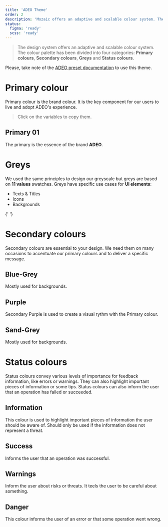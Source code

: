 ```yaml
---
title: 'ADEO Theme'
order: 2
description: 'Mozaic offers an adaptive and scalable colour system. The colour palette has been divided into four categories: Primary colours, Secondary colours, Greys and Status colours.'
status:
  figma: 'ready'
  scss: 'ready'
---
```


> The design system offers an adaptive and scalable colour system. The colour palette has been divided into four categories: **Primary colours**, **Secondary colours**, **Greys** and **Status colours**.

<Highlight theme="tips" title="Good to know">

Please, take note of the [ADEO preset documentation](/GetStarted/Developers/CustomizeTokens/adeoPreset/) to use this theme.

</Highlight>

# Primary colour

Primary colour is the brand colour. It is the key component for our users to live and adopt ADEO's experience.

> Click on the variables to copy them.

## Primary 01

The primary is the essence of the brand **ADEO**.

<ColorPalette preset="adeo" id="primary-01" />

# Greys

We used the same principles to design our greyscale but greys are based on **11 values** swatches. Greys have specific use cases for **UI elements**:

- Texts & Titles
- Icons
- Backgrounds

{' '}

<ColorPalette preset="adeo" id="grey" />

# Secondary colours

Secondary colours are essential to your design. We need them on many occasions to accentuate our primary colours and to deliver a specific message.

## Blue-Grey

Mostly used for backgrounds.

<ColorPalette preset="adeo" id="secondary-blue" />

## Purple

Secondary Purple is used to create a visual rythm with the Primary colour.

<ColorPalette preset="adeo" id="secondary-purple" />

## Sand-Grey

Mostly used for backgrounds.

<ColorPalette preset="adeo" id="secondary-sandgrey" />

# Status colours

Status colours convey various levels of importance for feedback information, like errors or warnings. They can also highlight important pieces of information or some tips. Status colours can also inform the user that an operation has failed or succeeded.

## Information

This colour is used to highlight important pieces of information the user should be aware of.
Should only be used if the information does not represent a threat.

<ColorPalette preset="adeo" id="info" />

## Success

Informs the user that an operation was successful.

<ColorPalette preset="adeo" id="success" />

## Warnings

Inform the user about risks or threats. It teels the user to be careful about something.

<ColorPalette preset="adeo" id="warning" />

## Danger

This colour informs the user of an error or that some operation went wrong.

<ColorPalette preset="adeo" id="danger" />
